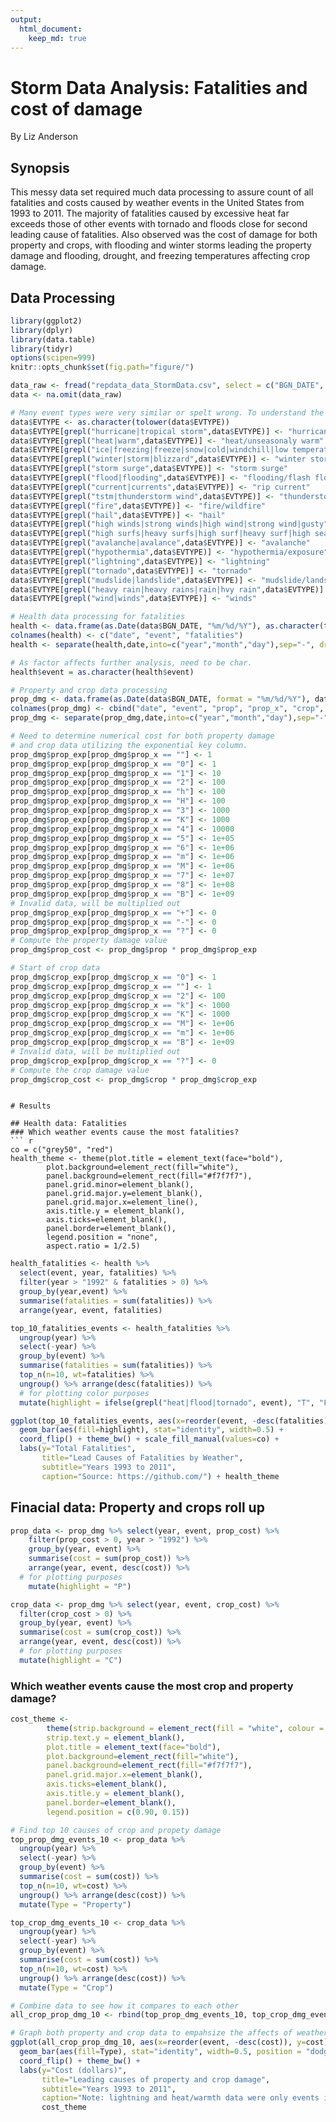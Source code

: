 ```yaml
---
output: 
  html_document:
    keep_md: true
---
```

# Storm Data Analysis: Fatalities and cost of damage
By Liz Anderson

## Synopsis
This messy data set required much data processing to assure count of all fatalities and costs caused by weather events in the United States from 1993 to 2011. The majority of fatalities caused by excessive heat far exceeds those of other events with tornado and floods close for second leading cause of fatalities. Also observed was the cost of damage for both property and crops, with flooding and winter storms leading the property damage and flooding, drought, and freezing temperatures affecting crop damage. 

## Data Processing
``` r
library(ggplot2)
library(dplyr)
library(data.table)
library(tidyr)
options(scipen=999)
knitr::opts_chunk$set(fig.path="figure/")
```
``` r

data_raw <- fread("repdata_data_StormData.csv", select = c("BGN_DATE", "EVTYPE","FATALITIES", "PROPDMG", "PROPDMGEXP","CROPDMG","CROPDMGEXP"))
data <- na.omit(data_raw)

# Many event types were very similar or spelt wrong. To understand the affects of storms, categorizing the data will be helpful for a high-level examination.
data$EVTYPE <- as.character(tolower(data$EVTYPE))
data$EVTYPE[grepl("hurricane|tropical storm",data$EVTYPE)] <- "hurricane\tropical storm"
data$EVTYPE[grepl("heat|warm",data$EVTYPE)] <- "heat/unseasonaly warm"
data$EVTYPE[grepl("ice|freezing|freeze|snow|cold|windchill|low temperature|frost",data$EVTYPE)] <- "freezing cold/snow"
data$EVTYPE[grepl("winter|storm|blizzard",data$EVTYPE)] <- "winter storm/blizzard"
data$EVTYPE[grepl("storm surge",data$EVTYPE)] <- "storm surge"
data$EVTYPE[grepl("flood|flooding",data$EVTYPE)] <- "flooding/flash flooding"
data$EVTYPE[grepl("current|currents",data$EVTYPE)] <- "rip current"
data$EVTYPE[grepl("tstm|thunderstorm wind",data$EVTYPE)] <- "thunderstorm wind"
data$EVTYPE[grepl("fire",data$EVTYPE)] <- "fire/wildfire"
data$EVTYPE[grepl("hail",data$EVTYPE)] <- "hail"
data$EVTYPE[grepl("high winds|strong winds|high wind|strong wind|gusty",data$EVTYPE)] <- "heavy/strong winds"
data$EVTYPE[grepl("high surfs|heavy surfs|high surf|heavy surf|high sea|high seas|rough seas",data$EVTYPE)] <- "heavy/high surf/sea"
data$EVTYPE[grepl("avalanche|avalance",data$EVTYPE)] <- "avalanche"
data$EVTYPE[grepl("hypothermia",data$EVTYPE)] <- "hypothermia/exposure"
data$EVTYPE[grepl("lightning",data$EVTYPE)] <- "lightning"
data$EVTYPE[grepl("tornado",data$EVTYPE)] <- "tornado"
data$EVTYPE[grepl("mudslide|landslide",data$EVTYPE)] <- "mudslide/landslide"
data$EVTYPE[grepl("heavy rain|heavy rains|rain|hvy rain",data$EVTYPE)] <- "heavy rain"
data$EVTYPE[grepl("wind|winds",data$EVTYPE)] <- "winds"

# Health data processing for fatalities
health <- data.frame(as.Date(data$BGN_DATE, "%m/%d/%Y"), as.character(tolower(data$EVTYPE)), as.numeric(data$FATALITIES))
colnames(health) <- c("date", "event", "fatalities")
health <- separate(health,date,into=c("year","month","day"),sep="-", drop=TRUE)

# As factor affects further analysis, need to be char.
health$event = as.character(health$event)

# Property and crop data processing
prop_dmg <- data.frame(as.Date(data$BGN_DATE, format = "%m/%d/%Y"), data$EVTYPE, as.numeric(data$PROPDMG), as.character(data$PROPDMGEXP), as.numeric(data$CROPDMG), as.character(data$CROPDMGEXP))
colnames(prop_dmg) <- cbind("date", "event", "prop", "prop_x", "crop", "crop_x")
prop_dmg <- separate(prop_dmg,date,into=c("year","month","day"),sep="-", drop=TRUE)

# Need to determine numerical cost for both property damage
# and crop data utilizing the exponential key column.
prop_dmg$prop_exp[prop_dmg$prop_x == ""] <- 1
prop_dmg$prop_exp[prop_dmg$prop_x == "0"] <- 1
prop_dmg$prop_exp[prop_dmg$prop_x == "1"] <- 10
prop_dmg$prop_exp[prop_dmg$prop_x == "2"] <- 100
prop_dmg$prop_exp[prop_dmg$prop_x == "h"] <- 100
prop_dmg$prop_exp[prop_dmg$prop_x == "H"] <- 100
prop_dmg$prop_exp[prop_dmg$prop_x == "3"] <- 1000
prop_dmg$prop_exp[prop_dmg$prop_x == "K"] <- 1000
prop_dmg$prop_exp[prop_dmg$prop_x == "4"] <- 10000
prop_dmg$prop_exp[prop_dmg$prop_x == "5"] <- 1e+05
prop_dmg$prop_exp[prop_dmg$prop_x == "6"] <- 1e+06
prop_dmg$prop_exp[prop_dmg$prop_x == "m"] <- 1e+06
prop_dmg$prop_exp[prop_dmg$prop_x == "M"] <- 1e+06
prop_dmg$prop_exp[prop_dmg$prop_x == "7"] <- 1e+07
prop_dmg$prop_exp[prop_dmg$prop_x == "8"] <- 1e+08
prop_dmg$prop_exp[prop_dmg$prop_x == "B"] <- 1e+09
# Invalid data, will be multiplied out
prop_dmg$prop_exp[prop_dmg$prop_x == "+"] <- 0
prop_dmg$prop_exp[prop_dmg$prop_x == "-"] <- 0
prop_dmg$prop_exp[prop_dmg$prop_x == "?"] <- 0
# Compute the property damage value
prop_dmg$prop_cost <- prop_dmg$prop * prop_dmg$prop_exp

# Start of crop data
prop_dmg$crop_exp[prop_dmg$crop_x == "0"] <- 1
prop_dmg$crop_exp[prop_dmg$crop_x == ""] <- 1
prop_dmg$crop_exp[prop_dmg$crop_x == "2"] <- 100
prop_dmg$crop_exp[prop_dmg$crop_x == "k"] <- 1000
prop_dmg$crop_exp[prop_dmg$crop_x == "K"] <- 1000
prop_dmg$crop_exp[prop_dmg$crop_x == "M"] <- 1e+06
prop_dmg$crop_exp[prop_dmg$crop_x == "m"] <- 1e+06
prop_dmg$crop_exp[prop_dmg$crop_x == "B"] <- 1e+09
# Invalid data, will be multiplied out
prop_dmg$crop_exp[prop_dmg$crop_x == "?"] <- 0
# Compute the crop damage value
prop_dmg$crop_cost <- prop_dmg$crop * prop_dmg$crop_exp
```
```

# Results

## Health data: Fatalities
### Which weather events cause the most fatalities?
``` r
co = c("grey50", "red")
health_theme <- theme(plot.title = element_text(face="bold"),
        plot.background=element_rect(fill="white"),
        panel.background=element_rect(fill="#f7f7f7"),
        panel.grid.minor=element_blank(),
        panel.grid.major.y=element_blank(),
        panel.grid.major.x=element_line(),
        axis.title.y = element_blank(),
        axis.ticks=element_blank(),
        panel.border=element_blank(),
        legend.position = "none",
        aspect.ratio = 1/2.5)

```
``` r
health_fatalities <- health %>%
  select(event, year, fatalities) %>%
  filter(year > "1992" & fatalities > 0) %>%
  group_by(year,event) %>%
  summarise(fatalities = sum(fatalities)) %>%
  arrange(year, event, fatalities) 

top_10_fatalities_events <- health_fatalities %>%
  ungroup(year) %>%
  select(-year) %>%
  group_by(event) %>%
  summarise(fatalities = sum(fatalities)) %>%
  top_n(n=10, wt=fatalities) %>%
  ungroup() %>% arrange(desc(fatalities)) %>%
  # for plotting color purposes
  mutate(highlight = ifelse(grepl("heat|flood|tornado", event), "T", "F")) 

ggplot(top_10_fatalities_events, aes(x=reorder(event, -desc(fatalities)), y=fatalities)) +
  geom_bar(aes(fill=highlight), stat="identity", width=0.5) +
  coord_flip() + theme_bw() + scale_fill_manual(values=co) +
  labs(y="Total Fatalities", 
       title="Lead Causes of Fatalities by Weather", 
       subtitle="Years 1993 to 2011", 
       caption="Source: https://github.com/") + health_theme
```

## Finacial data: Property and crops roll up
```r
prop_data <- prop_dmg %>% select(year, event, prop_cost) %>%
    filter(prop_cost > 0, year > "1992") %>%
    group_by(year, event) %>%
    summarise(cost = sum(prop_cost)) %>%
    arrange(year, event, desc(cost)) %>%
  # for plotting purposes
    mutate(highlight = "P")

crop_data <- prop_dmg %>% select(year, event, crop_cost) %>%
  filter(crop_cost > 0) %>%
  group_by(year, event) %>%
  summarise(cost = sum(crop_cost)) %>%
  arrange(year, event, desc(cost)) %>%
  # for plotting purposes
  mutate(highlight = "C")
```

### Which weather events cause the most crop and property damage?
``` r
cost_theme <- 
        theme(strip.background = element_rect(fill = "white", colour = "black",linetype="blank"),
        strip.text.y = element_blank(),
        plot.title = element_text(face="bold"),
        plot.background=element_rect(fill="white"),
        panel.background=element_rect(fill="#f7f7f7"),
        panel.grid.major.x=element_blank(),
        axis.ticks=element_blank(),
        axis.title.y = element_blank(),
        panel.border=element_blank(),
        legend.position = c(0.90, 0.15))

```
``` r
# Find top 10 causes of crop and propety damage
top_prop_dmg_events_10 <- prop_data %>%
  ungroup(year) %>%
  select(-year) %>%
  group_by(event) %>%
  summarise(cost = sum(cost)) %>%
  top_n(n=10, wt=cost) %>%
  ungroup() %>% arrange(desc(cost)) %>%
  mutate(Type = "Property")

top_crop_dmg_events_10 <- crop_data %>%
  ungroup(year) %>%
  select(-year) %>%
  group_by(event) %>%
  summarise(cost = sum(cost)) %>%
  top_n(n=10, wt=cost) %>%
  ungroup() %>% arrange(desc(cost)) %>%
  mutate(Type = "Crop")

# Combine data to see how it compares to each other
all_crop_prop_dmg_10 <- rbind(top_prop_dmg_events_10, top_crop_dmg_events_10)

# Graph both property and crop data to empahsize the affects of weather for crops and property are starkly different.
ggplot(all_crop_prop_dmg_10, aes(x=reorder(event, -desc(cost)), y=cost)) +
  geom_bar(aes(fill=Type), stat="identity", width=0.5, position = "dodge") +
  coord_flip() + theme_bw() +
  labs(y="Cost (dollars)",  
       title="Leading causes of property and crop damage", 
       subtitle="Years 1993 to 2011", 
       caption="Note: lightning and heat/warmth data were only events in either crop or property data") + 
       cost_theme

```